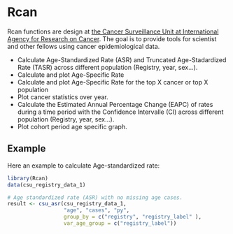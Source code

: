 
# Rcan

Rcan functions are design at [the Cancer Surveillance Unit at International Agency for Research on Cancer](https://www.iarc.fr/en/research-groups/sec1/index.php). The goal is to provide tools for scientist and other fellows using cancer epidemiological data. 

* Calculate Age-Standardized Rate (ASR) and Truncated Age-Stadardized Rate (TASR) across different population (Registry, year, sex...).
* Calculate and plot Age-Specific Rate
* Calculate and plot Age-Specific Rate for the top X cancer or top X population
* Plot cancer statistics over year.
* Calculate the Estimated Annual Percentage Change (EAPC) of rates during a time period with the Confidence Intervalle (CI) across different population (Registry, year, sex...).
* Plot cohort period age specific graph.



## Example

Here an example to calculate Age-standardized rate:

```r
library(Rcan)
data(csu_registry_data_1)

# Age standardized rate (ASR) with no missing age cases.
result <- csu_asr(csu_registry_data_1, 
                  "age", "cases", "py",
                  group_by = c("registry", "registry_label" ),
                  var_age_group = c("registry_label"))
```
